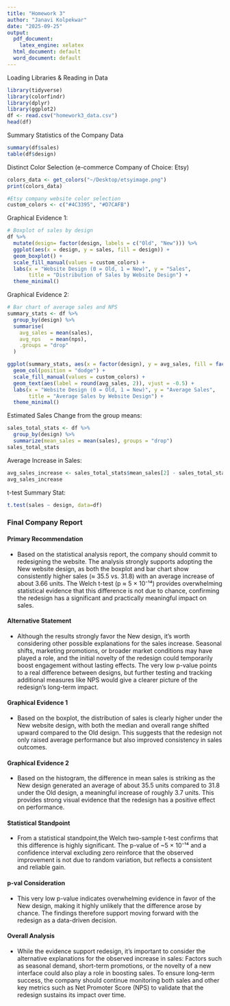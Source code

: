 ```yaml
---
title: "Homework 3"
author: "Janavi Kolpekwar"
date: "2025-09-25"
output:
  pdf_document:
    latex_engine: xelatex
  html_document: default
  word_document: default
---
```


Loading Libraries & Reading in Data
```r
library(tidyverse)
library(colorfindr)
library(dplyr)
library(ggplot2)
df <- read.csv("homework3_data.csv")
head(df)
```

Summary Statistics of the Company Data
```r
summary(df$sales)
table(df$design)
```

Distinct Color Selection (e-commerce Company of Choice: Etsy)

```r
colors_data <- get_colors("~/Desktop/etsyimage.png")
print(colors_data)
```

```r
#Etsy company website color selection
custom_colors <- c("#4C3395", "#D7CAFB")
```


Graphical Evidence 1: 
```r
# Boxplot of sales by design
df %>%
  mutate(design= factor(design, labels = c("Old", "New"))) %>%
  ggplot(aes(x = design, y = sales, fill = design)) +
  geom_boxplot() +
  scale_fill_manual(values = custom_colors) +
  labs(x = "Website Design (0 = Old, 1 = New)", y = "Sales",
       title = "Distribution of Sales by Website Design") +
  theme_minimal()
```


Graphical Evidence 2: 
```r
# Bar chart of average sales and NPS
summary_stats <- df %>%
  group_by(design) %>%
  summarise(
    avg_sales = mean(sales),
    avg_nps   = mean(nps),
    .groups = "drop"
  )

ggplot(summary_stats, aes(x = factor(design), y = avg_sales, fill = factor(design))) +
  geom_col(position = "dodge") +
  scale_fill_manual(values = custom_colors) +
  geom_text(aes(label = round(avg_sales, 2)), vjust = -0.5) +
  labs(x = "Website Design (0 = Old, 1 = New)", y = "Average Sales",
       title = "Average Sales by Website Design") +
  theme_minimal()

```

Estimated Sales Change from the group means:
```r
sales_total_stats <- df %>%
  group_by(design) %>%
  summarize(mean_sales = mean(sales), groups = "drop")
sales_total_stats
```
Average Increase in Sales: 
```r
avg_sales_increase <- sales_total_stats$mean_sales[2] - sales_total_stats$mean_sales[1]
avg_sales_increase
```

t-test Summary Stat: 
```r
t.test(sales ~ design, data=df)
```

### Final Company Report 

#### Primary Recommendation
- Based on the statistical analysis report, the company should commit to redesigning the website. The analysis strongly supports adopting the New website design, as both the boxplot and bar chart show consistently higher sales (≈ 35.5 vs. 31.8) with an average increase of about 3.66 units. The Welch t-test (p ≈ 5 × 10⁻¹⁴) provides overwhelming statistical evidence that this difference is not due to chance, confirming the redesign has a significant and practically meaningful impact on sales.

#### Alternative Statement
- Although the results strongly favor the New design, it’s worth considering other possible explanations for the sales increase. Seasonal shifts, marketing promotions, or broader market conditions may have played a role, and the initial novelty of the redesign could temporarily boost engagement without lasting effects. The very low p-value points to a real difference between designs, but further testing and tracking additional measures like NPS would give a clearer picture of the redesign’s long-term impact.

#### Graphical Evidence 1
- Based on the boxplot, the distribution of sales is clearly higher under the New website design, with both the median and overall range shifted upward compared to the Old design. This suggests that the redesign not only raised average performance but also improved consistency in sales outcomes.

#### Graphical Evidence 2
- Based on the histogram, the difference in mean sales is striking as the New design generated an average of about 35.5 units compared to 31.8 under the Old design, a meaningful increase of roughly 3.7 units. This provides strong visual evidence that the redesign has a positive effect on performance.

#### Statistical Standpoint
- From a statistical standpoint,the Welch two-sample t-test confirms that this difference is highly significant. The p-value of ~5 × 10⁻¹⁴ and a confidence interval excluding zero reinforce that the observed improvement is not due to random variation, but reflects a consistent and reliable gain.

#### p-val Consideration
- This very low p-value indicates overwhelming evidence in favor of the New design, making it highly unlikely that the difference arose by chance. The findings therefore support moving forward with the redesign as a data-driven decision.

#### Overall Analysis
- While the evidence support redesign, it's important to consider the alternative explanations for the observed increase in sales: Factors such as seasonal demand, short-term promotions, or the novelty of a new interface could also play a role in boosting sales. To ensure long-term success, the company should continue monitoring both sales and other key metrics such as Net Promoter Score (NPS) to validate that the redesign sustains its impact over time.




